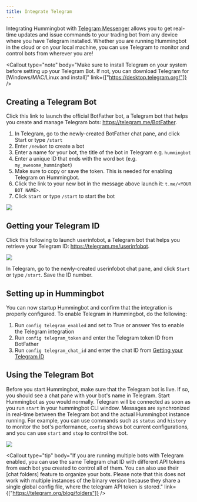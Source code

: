 ```yaml
---
title: Integrate Telegram
---
```



Integrating Hummingbot with [Telegram Messenger](https://telegram.org/) allows you to get real-time updates and issue commands to your trading bot from any device where you have Telegram installed.
Whether you are running Hummingbot in the cloud or on your local machine, you can use Telegram to monitor and control bots from wherever you are!

<Callout
  type="note"
  body="Make sure to install Telegram on your system before setting up your Telegram Bot. If not, you can download Telegram for [Windows/MAC/Linux and install]"
  link={["https://desktop.telegram.org/"]}
/>

## Creating a Telegram Bot

Click this link to launch the official BotFather bot, a Telegram bot that helps you create and manage Telegram bots: https://telegram.me/BotFather.

1. In Telegram, go to the newly-created BotFather chat pane, and click Start or type `/start`
2. Enter `/newbot` to create a bot
3. Enter a name for your bot, the title of the bot in Telegram e.g. `hummingbot`
4. Enter a unique ID that ends with the word `bot` (e.g. `my_awesome_hummingbot`)
5. Make sure to copy or save the token. This is needed for enabling Telegram on Hummingbot.
6. Click the link to your new bot in the message above launch it: `t.me/<YOUR BOT NAME>`.
7. Click `Start` or type `/start` to start the bot

![](/img/telegram-demo.gif)

## Getting your Telegram ID

Click this following to launch userinfobot, a Telegram bot that helps you retrieve your Telegram ID: https://telegram.me/userinfobot.

![](/img/telegram.png)

In Telegram, go to the newly-created userinfobot chat pane, and click `Start` or type `/start`. Save the ID number.

## Setting up in Hummingbot

You can now startup Hummingbot and confirm that the integration is properly configured. To enable Telegram in Hummingbot, do the following:

1. Run `config telegram_enabled` and set to True or answer Yes to enable the Telegram integration
2. Run `config telegram_token` and enter the Telegram token ID from BotFather
3. Run `config telegram_chat_id` and enter the chat ID from [Getting your Telegram ID](#getting-your-telegram-id)

## Using the Telegram Bot

Before you start Hummingbot, make sure that the Telegram bot is live. If so, you should see a chat pane with your bot's name in Telegram.
Start Hummingbot as you would normally. Telegram will be connected as soon as you run `start` in your hummingbot CLI window. Messages are synchronized in real-time between the Telegram bot and the actual Hummingbot instance running. For example, you can use commands such as `status` and `history` to monitor the bot's performance, `config` shows bot current configurations, and you can use `start` and `stop` to control the bot.

![](/img/telegram-command.png)

<Callout
  type="tip"
  body="If you are running multiple bots with Telegram enabled, you can use the same Telegram chat ID with different API tokens from each bot you created to control all of them. You can also use their [chat folders] feature to organize your bots. Please note that this does not work with multiple instances of the binary version because they share a single global config file, where the telegram API token is stored."
  link={["https://telegram.org/blog/folders"]}
/>

